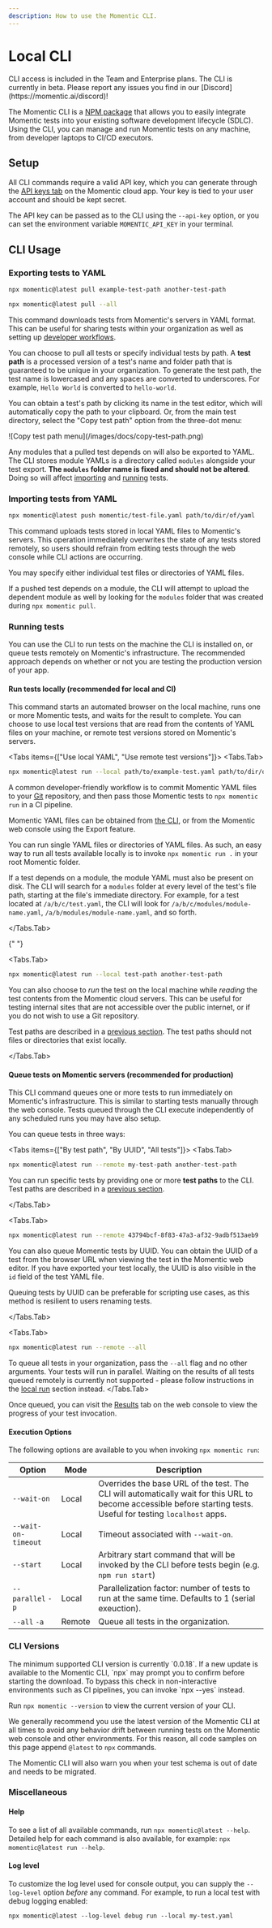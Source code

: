 ```yaml
---
description: How to use the Momentic CLI.
---
```



# Local CLI

<Callout type="default" emoji="⭐">
  CLI access is included in the Team and Enterprise plans.
</Callout>

<Callout type="info">
  The CLI is currently in beta. Please report any issues you find in our
  [Discord](https://momentic.ai/discord)!
</Callout>

The Momentic CLI is a [NPM package](https://www.npmjs.com/package/momentic) that allows you to easily integrate Momentic tests into your existing software development lifecycle (SDLC). Using the CLI, you can manage and run Momentic tests on any machine, from developer laptops to CI/CD executors.

## Setup

All CLI commands require a valid API key, which you can generate through the [API keys tab](https://app.momentic.ai/api-keys) on the Momentic cloud app. Your key is tied to your user account and should be kept secret.

The API key can be passed as to the CLI using the `--api-key` option, or you can set the environment variable `MOMENTIC_API_KEY` in your terminal.

## CLI Usage

### Exporting tests to YAML

```bash
npx momentic@latest pull example-test-path another-test-path
```

```bash
npx momentic@latest pull --all
```

This command downloads tests from Momentic's servers in YAML format. This can be useful for sharing tests within your organization as well as setting up [developer workflows](#run-tests-locally-recommended-for-local-and-ci).

You can choose to pull all tests or specify individual tests by path. A **test path** is a processed version of a test's name and folder path that is guaranteed to be unique in your organization. To generate the test path, the test name is lowercased and any spaces are converted to underscores. For example, `Hello World` is converted to `hello-world`.

You can obtain a test's path by clicking its name in the test editor, which will automatically copy the path to your clipboard. Or, from the main test directory, select the "Copy test path" option from the three-dot menu:

<Frame className="w-28" center caption="Copy test path menu">
  ![Copy test path menu](/images/docs/copy-test-path.png)
</Frame>

Any modules that a pulled test depends on will also be exported to YAML. The CLI stores module YAMLs is a directory called `modules` alongside your test export. **The `modules` folder name is fixed and should not be altered**. Doing so will affect [importing](#importing-tests-from-yaml) and [running](#running-tests) tests.

### Importing tests from YAML

```bash
npx momentic@latest push momentic/test-file.yaml path/to/dir/of/yaml
```

This command uploads tests stored in local YAML files to Momentic's servers. This operation immediately overwrites the state of any tests stored remotely, so users should refrain from editing tests through the web console while CLI actions are occurring.

You may specify either individual test files or directories of YAML files.

If a pushed test depends on a module, the CLI will attempt to upload the dependent module as well by looking for the `modules` folder that was created during `npx momentic pull`.

### Running tests

You can use the CLI to run tests on the machine the CLI is installed on, or queue tests remotely on Momentic's infrastructure. The recommended approach depends on whether or not you are testing the production version of your app.

#### Run tests locally (recommended for local and CI)

This command starts an automated browser on the local machine, runs one or more Momentic tests, and waits for the result to complete. You can choose to use local test versions that are read from the contents of YAML files on your machine, or remote test versions stored on Momentic's servers.

  <Tabs items={["Use local YAML", "Use remote test versions"]}>
  <Tabs.Tab>

```bash
npx momentic@latest run --local path/to/example-test.yaml path/to/dir/of/yamls/
```

A common developer-friendly workflow is to commit Momentic YAML files to your [Git](https://www.atlassian.com/git/tutorials/using-branches) repository, and then pass those Momentic tests to `npx momentic run` in a CI pipeline.

Momentic YAML files can be obtained from [the CLI](#exporting-tests-to-yaml), or from the Momentic web console using the Export feature.

You can run single YAML files or directories of YAML files. As such, an easy way to run all tests available locally is to invoke `npx momentic run .` in your root Momentic folder.

If a test depends on a module, the module YAML must also be present on disk. The CLI will search for a `modules` folder at every level of the test's file path, starting at the file's immediate directory. For example, for a test located at `/a/b/c/test.yaml`, the CLI will look for `/a/b/c/modules/module-name.yaml`, `/a/b/modules/module-name.yaml`, and so forth.

  </Tabs.Tab>

{" "}

<Tabs.Tab>

```bash
npx momentic@latest run --local test-path another-test-path
```

You can also choose to _run_ the test on the local machine while _reading_ the
test contents from the Momentic cloud servers. This can be useful for testing
internal sites that are not accessible over the public internet, or if you do not wish to use a Git repository.

Test paths are described in a [previous section](#exporting-tests-to-yaml). The test paths should not files or directories that exist locally.

</Tabs.Tab>

</Tabs>

#### Queue tests on Momentic servers (recommended for production)

This CLI command queues one or more tests to run immediately on Momentic's infrastructure. This is similar to starting tests manually through the web console. Tests queued through the CLI execute independently of any scheduled runs you may have also setup.

You can queue tests in three ways:

<Tabs items={["By test path", "By UUID", "All tests"]}>
  <Tabs.Tab>

```bash
npx momentic@latest run --remote my-test-path another-test-path
```

You can run specific tests by providing one or more **test paths** to the CLI. Test paths are described in a [previous section](#exporting-tests-to-yaml).

  </Tabs.Tab>

  <Tabs.Tab>

```bash
npx momentic@latest run --remote 43794bcf-8f83-47a3-af32-9adbf513aeb9
```

You can also queue Momentic tests by UUID. You can obtain the UUID of a test from the browser URL when viewing the test in the Momentic web editor. If you have exported your test locally, the UUID is also visible in the `id` field of the test YAML file.

Queuing tests by UUID can be preferable for scripting use cases, as this method is resilient to users renaming tests.

  </Tabs.Tab>

  <Tabs.Tab>
```bash
npx momentic@latest run --remote --all
```
  To queue all tests in your organization, pass the `--all` flag and no other arguments. Your tests will run in parallel. Waiting on the results of all tests queued remotely is currently not supported - please follow instructions in the [local run](#run-tests-locally-or-in-ci) section instead.
  </Tabs.Tab>
</Tabs>

Once queued, you can visit the [Results](https://app.momentic.ai/runs) tab on the web console to view the progress of your test invocation.

#### Execution Options

The following options are available to you when invoking `npx momentic run`:

| Option              | Mode   | Description                                                                                                                                                       |
| ------------------- | ------ | ----------------------------------------------------------------------------------------------------------------------------------------------------------------- |
| `--wait-on`         | Local  | Overrides the base URL of the test. The CLI will automatically wait for this URL to become accessible before starting tests. Useful for testing `localhost` apps. |
| `--wait-on-timeout` | Local  | Timeout associated with `--wait-on`.                                                                                                                              |
| `--start`           | Local  | Arbitrary start command that will be invoked by the CLI before tests begin (e.g. `npm run start`)                                                                 |
| `--parallel` `-p`   | Local  | Parallelization factor: number of tests to run at the same time. Defaults to 1 (serial exeuction).                                                                |
| `--all` `-a`        | Remote | Queue all tests in the organization.                                                                                                                              |

### CLI Versions

<Callout type="warning">
  The minimum supported CLI version is currently `0.0.18`.
</Callout>

<Callout type="warning">
  If a new update is available to the Momentic CLI, `npx` may prompt you to
  confirm before starting the download. To bypass this check in non-interactive
  environments such as CI pipelines, you can invoke `npx --yes` instead.
</Callout>

Run `npx momentic --version` to view the current version of your CLI.

We generally recommend you use the latest version of the Momentic CLI at all times to avoid any behavior drift between running tests on the Momentic web console and other environments. For this reason, all code samples on this page append `@latest` to `npx` commands.

The Momentic CLI will also warn you when your test schema is out of date and needs to be migrated.

### Miscellaneous

#### Help

To see a list of all available commands, run `npx momentic@latest --help`. Detailed help for each command is also available, for example: `npx momentic@latest run --help`.

#### Log level

To customize the log level used for console output, you can supply the `--log-level` option _before_ any command. For example, to run a local test with debug logging enabled:

```
npx momentic@latest --log-level debug run --local my-test.yaml
```
